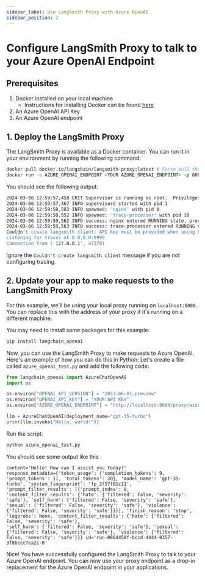 ```yaml
---
sidebar_label: Use LangSmith Proxy with Azure OpenAI
sidebar_position: 2
---
```


# Configure LangSmith Proxy to talk to your Azure OpenAI Endpoint
## Prerequisites

1. Docker installed on your local machine
   - Instructions for installing Docker can be found [here](https://docs.docker.com/get-docker/)
2. An Azure OpenAI API Key
3. An Azure OpenAI endpoint

## 1. Deploy the LangSmith Proxy

The LangSmith Proxy is available as a Docker container. You can run it in your environment by running the following command:

```bash
docker pull docker.io/langchain/langsmith-proxy:latest # Force pull the latest version of the LangSmith Proxy
docker run -e AZURE_OPENAI_ENDPOINT <YOUR AZURE_OPENAI_ENDPOINT> -p 8080:8080 docker.io/langchain/langsmith-proxy:latest # Run the LangSmith Proxy on port 8080 and publish it to the host
```

You should see the following output:

```bash
2024-03-06 12:59:57,458 CRIT Supervisor is running as root.  Privileges were not dropped because no user is specified in the config file.  If you intend to run as root, you can set user=root in the config file to avoid this message.
2024-03-06 12:59:57,467 INFO supervisord started with pid 1
2024-03-06 12:59:58,503 INFO spawned: 'nginx' with pid 8
2024-03-06 12:59:58,552 INFO spawned: 'trace-processor' with pid 10
2024-03-06 12:59:59,562 INFO success: nginx entered RUNNING state, process has stayed up for > than 1 seconds (startsecs)
2024-03-06 12:59:59,563 INFO success: trace-processor entered RUNNING state, process has stayed up for > than 1 seconds (startsecs)
Couldn't create langsmith client: API key must be provided when using hosted LangSmith API, will skip creating runs
Listening for traces at 0.0.0.0:9999
Connection from ('127.0.0.1', 47370)
```

Ignore the `Couldn't create langsmith client` message if you are not configuring tracing.

## 2. Update your app to make requests to the LangSmith Proxy

For this example, we'll be using your local proxy running on `localhost:8080`. You can replace this with the address of your proxy if it's running on a different machine.

You may need to install some packages for this example:

```bash
pip install langchain_openai
```

Now, you can use the LangSmith Proxy to make requests to Azure OpenAI. Here's an example of how you can do this in Python:
Let's create a file called `azure_openai_test.py` and add the following code:

```python
from langchain_openai import AzureChatOpenAI
import os

os.environ["OPENAI_API_VERSION"] = "2023-06-01-preview"
os.environ["OPENAI_API_KEY"] = "YOUR API KEY"
os.environ["AZURE_OPENAI_ENDPOINT"] = "http://localhost:8080/proxy/azure-openai"

llm = AzureChatOpenAI(deployment_name="gpt-35-turbo")
print(llm.invoke("Hello, world!"))
```

Run the script:

```bash
python azure_openai_test.py
```

You should see some output like this

```
content='Hello! How can I assist you today?'
response_metadata={'token_usage': {'completion_tokens': 9, 'prompt_tokens': 11, 'total_tokens': 20}, 'model_name': 'gpt-35-turbo', 'system_fingerprint': 'fp_2f57f81c11',
'prompt_filter_results': [{'prompt_index': 0, 'content_filter_results': {'hate': {'filtered': False, 'severity': 'safe'}, 'self_harm': {'filtered': False, 'severity': 'safe'},
'sexual': {'filtered': False, 'severity': 'safe'}, 'violence': {'filtered': False, 'severity': 'safe'}}}], 'finish_reason': 'stop', 'logprobs': None, 'content_filter_results': {'hate': {'filtered': False, 'severity': 'safe'},
'self_harm': {'filtered': False, 'severity': 'safe'}, 'sexual': {'filtered': False, 'severity': 'safe'}, 'violence': {'filtered': False, 'severity': 'safe'}}} id='run-0884458f-bccd-4444-8357-3f8becc7ea2c-0'
```

Nice! You have successfully configured the LangSmith Proxy to talk to your Azure OpenAI endpoint. You can now use your proxy endpoint as a drop-in replacement for the Azure OpenAI endpoint in your applications.
